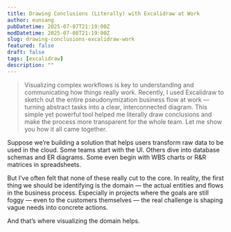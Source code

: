 ```yaml
---
title: Drawing Conclusions (Literally) with Excalidraw at Work
author: eunsang
pubDatetime: 2025-07-07T21:19:00Z
modDatetime: 2025-07-08T21:19:00Z
slug: drawing-conclusions-excalidraw-work
featured: false
draft: false
tags: [excalidraw]
description: ""
---
```



> Visualizing complex workflows is key to understanding and communicating how things really work.
> Recently, I used Excalidraw to sketch out the entire pseudonymization business flow at work — turning abstract tasks into a clear, interconnected diagram. This simple yet powerful tool helped me literally draw conclusions and make the process more transparent for the whole team.
> Let me show you how it all came together.

Suppose we’re building a solution that helps users transform raw data to be used in the cloud. Some teams start with the UI. Others dive into database schemas and ER diagrams. Some even begin with WBS charts or R&R matrices in spreadsheets.

But I’ve often felt that none of these really cut to the core. In reality, the first thing we should be identifying is the domain — the actual entities and flows in the business process. Especially in projects where the goals are still foggy — even to the customers themselves — the real challenge is shaping vague needs into concrete actions.

And that’s where visualizing the domain helps.


<ExcalidrawSVG
  src={pseudonymizationBusinessFlow}
  alt="Pseudonymization business flow diagram"
  caption="Pseudonymization business flow diagram"
/>
